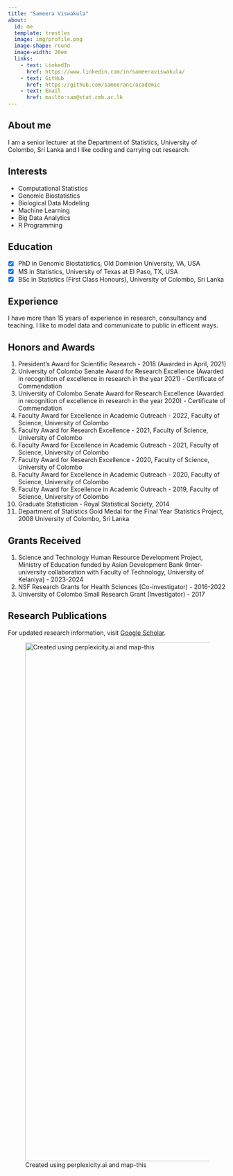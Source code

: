 ```yaml
---
title: "Sameera Viswakula"
about:
  id: me
  template: trestles
  image: img/profile.png
  image-shape: round
  image-width: 20em
  links: 
    - text: LinkedIn
      href: https://www.linkedin.com/in/sameeraviswakula/
    - text: GitHub
      href: https://github.com/sameeranc/academic
    - text: Email
      href: mailto:sam@stat.cmb.ac.lk
---
```


::: {#me}
## About me

I am a senior lecturer at the Department of Statistics, University of Colombo, Sri Lanka and I like coding and carrying out research.

## Interests

-   Computational Statistics
-   Genomic Biostatistics
-   Biological Data Modeling
-   Machine Learning
-   Big Data Analytics
-   R Programming

## Education

-   [x] PhD in Genomic Biostatistics, Old Dominion University, VA, USA
-   [x] MS in Statistics, University of Texas at El Paso, TX, USA
-   [x] BSc in Statistics (First Class Honours), University of Colombo, Sri Lanka
:::

## Experience

I have more than 15 years of experience in research, consultancy and teaching. I like to model data and communicate to public in efficent ways.

## Honors and Awards

1.  President’s Award for Scientific Research - 2018 (Awarded in April, 2021)
2.  University of Colombo Senate Award for Research Excellence (Awarded in recognition of excellence in research in the year 2021) - Certificate of Commendation
3.  University of Colombo Senate Award for Research Excellence (Awarded in recognition of excellence in research in the year 2020) - Certificate of Commendation
4.  Faculty Award for Excellence in Academic Outreach - 2022, Faculty of Science, University of Colombo
5.  Faculty Award for Research Excellence - 2021, Faculty of Science, University of Colombo
6.  Faculty Award for Excellence in Academic Outreach - 2021, Faculty of Science, University of Colombo
7.  Faculty Award for Research Excellence - 2020, Faculty of Science, University of Colombo
8.  Faculty Award for Excellence in Academic Outreach - 2020, Faculty of Science, University of Colombo
9.  Faculty Award for Excellence in Academic Outreach - 2019, Faculty of Science, University of Colombo
10. Graduate Statistician - Royal Statistical Society, 2014
11. Department of Statistics Gold Medal for the Final Year Statistics Project, 2008 University of Colombo, Sri Lanka

## Grants Received

1.  Science and Technology Human Resource Development Project, Ministry of Education funded by Asian Development Bank (Inter-university collaboration with Faculty of Technology, University of Kelaniya) - 2023-2024
2.  NSF Research Grants for Health Sciences (Co-investigator) - 2016-2022
3.  University of Colombo Small Research Grant (Investigator) - 2017

## Research Publications

For updated research information, visit [Google Scholar](https://scholar.google.com/citations?user=fzAQV6wAAAAJ&hl=en).

![Created using perplexicity.ai and map-this](img/mindMap.png){width="1196"}
